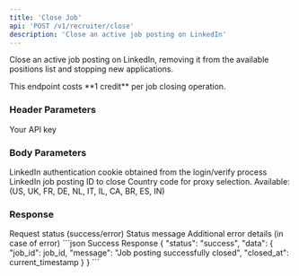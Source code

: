```yaml
---
title: 'Close Job'
api: 'POST /v1/recruiter/close'
description: 'Close an active job posting on LinkedIn'
---
```


Close an active job posting on LinkedIn, removing it from the available positions list and stopping new applications.

<Note>
  This endpoint costs **1 credit** per job closing operation.
</Note>

### Header Parameters

<ParamField header="x-api-key" type="string" required>
  Your API key
</ParamField>

### Body Parameters

<ParamField body="login_token" type="string" required>
  LinkedIn authentication cookie obtained from the login/verify process
</ParamField>

<ParamField body="job_id" type="string" required>
  LinkedIn job posting ID to close
</ParamField>

<ParamField body="country" type="string" default="FR">
  Country code for proxy selection. Available: (US, UK, FR, DE, NL, IT, IL, CA, BR, ES, IN)
</ParamField>

### Response

<ResponseField name="status" type="string">
  Request status (success/error)
</ResponseField>

<ResponseField name="message" type="string">
  Status message
</ResponseField>

<ResponseField name="details" type="string">
  Additional error details (in case of error)
</ResponseField>

<ResponseExample>
```json Success Response
{
  "status": "success",
  "data": {
            "job_id": job_id,
            "message": "Job posting successfully closed",
            "closed_at": current_timestamp
          }
}
```
</ResponseExample>